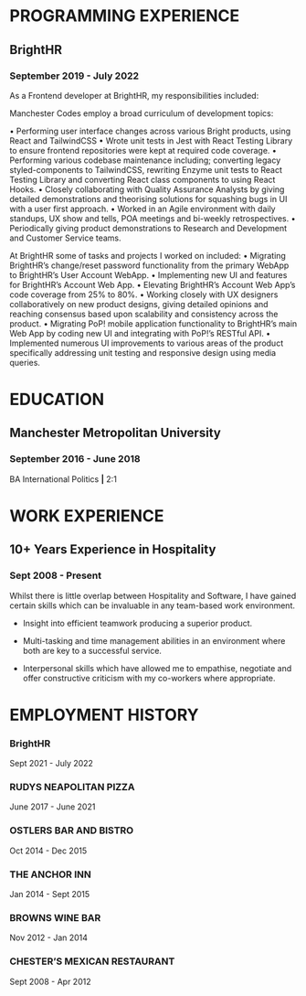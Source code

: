 # PROGRAMMING EXPERIENCE

## BrightHR

### September 2019 - July 2022

As a Frontend developer at BrightHR, my responsibilities included:

Manchester Codes employ a broad curriculum of development topics:

• Performing user interface changes across various Bright products, using React
and TailwindCSS
• Wrote unit tests in Jest with React Testing Library to ensure frontend
repositories were kept at required code coverage.
• Performing various codebase maintenance including; converting legacy
styled-components to TailwindCSS, rewriting Enzyme unit tests to React
Testing Library and converting React class components to using React Hooks.
• Closely collaborating with Quality Assurance Analysts by giving detailed
demonstrations and theorising solutions for squashing bugs in UI with a user
first approach.
• Worked in an Agile environment with daily standups, UX show and tells, POA
meetings and bi-weekly retrospectives.
• Periodically giving product demonstrations to Research and Development and
Customer Service teams.

At BrightHR some of tasks and projects I worked on included:
• Migrating BrightHR’s change/reset password functionality from the primary
WebApp to BrightHR’s User Account WebApp.
• Implementing new UI and features for BrightHR’s Account Web App.
• Elevating BrightHR’s Account Web App’s code coverage from 25% to 80%.
• Working closely with UX designers collaboratively on new product designs,
giving detailed opinions and reaching consensus based upon scalability and
consistency across the product.
• Migrating PoP! mobile application functionality to BrightHR’s main Web App by
coding new UI and integrating with PoP!’s RESTful API.
• Implemented numerous UI improvements to various areas of the product
specifically addressing unit testing and responsive design using media queries.

# EDUCATION

## Manchester Metropolitan University

### September 2016 - June 2018

BA International Politics **|** 2:1

# WORK EXPERIENCE

## 10+ Years Experience in Hospitality

### Sept 2008 - Present

Whilst there is little overlap between Hospitality and Software, I have gained certain skills which can be invaluable in any team-based work environment.

-   Insight into efficient teamwork producing a superior product.

-   Multi-tasking and time management abilities in an environment where both are key to a successful service.

-   Interpersonal skills which have allowed me to empathise, negotiate and offer constructive criticism with my co-workers where appropriate.

# EMPLOYMENT HISTORY

### BrightHR

Sept 2021 - July 2022

### RUDYS NEAPOLITAN PIZZA

June 2017 - June 2021

### OSTLERS BAR AND BISTRO

Oct 2014 - Dec 2015

### THE ANCHOR INN

Jan 2014 - Sept 2015

### BROWNS WINE BAR

Nov 2012 - Jan 2014

### CHESTER’S MEXICAN RESTAURANT

Sept 2008 - Apr 2012
